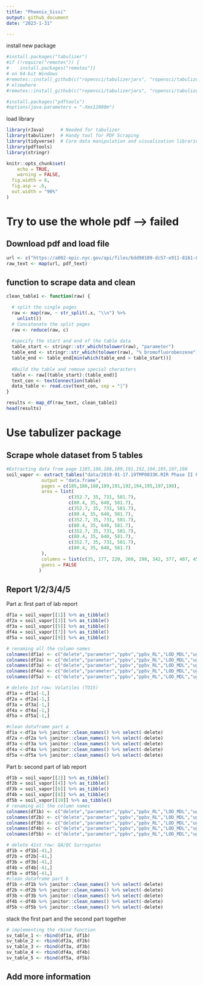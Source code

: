 ```yaml
---
title: "Phoenix_Sissi"
output: github_document
date: "2023-1-31"

---
```


install new package
```r
#install.packages("tabulizer")
#if (!require("remotes")) {
#    install.packages("remotes")}
# on 64-bit Windows
#remotes::install_github(c("ropensci/tabulizerjars", "ropensci/tabulizer"), INSTALL_opts = "--no-multiarch")
# elsewhere
#remotes::install_github(c("ropensci/tabulizerjars", "ropensci/tabulizer"))

#install.packages("pdftools")
#options(java.parameters = "-Xmx12000m")
```
load library
```r


library(rJava)      # Needed for tabulizer
library(tabulizer)  # Handy tool for PDF Scraping
library(tidyverse)  # Core data manipulation and visualization libraries
library(pdftools)
library(stringr)

knitr::opts_chunk$set(
	echo = TRUE,
	warning = FALSE,
  fig.width = 6,
  fig.asp = .6,
  out.width = "90%"
)

```
# Try to use the whole pdf --> failed

## Download pdf and load file
```r
url <- c("https://a002-epic.nyc.gov/api/files/6dd90109-dc57-e911-8161-005056b05749/download")
raw_text <- map(url, pdf_text)
```

## function to scrape data and clean
```r
clean_table1 <- function(raw) {

  # split the single pages
  raw <- map(raw, ~ str_split(.x, "\\n") %>% 
    unlist())
  # Concatenate the split pages
  raw <- reduce(raw, c)
  
  #specify the start and end of the table data
  table_start <- stringr::str_which(tolower(raw), "parameter")
  table_end <- stringr::str_which(tolower(raw), "% bromofluorobenzene")
  table_end <- table_end[min(which(table_end > table_start))]
  
  #Build the table and remove special characters
  table <- raw[(table_start):(table_end)]
  text_con <- textConnection(table)
  data_table <- read.csv(text_con, sep = "|")
}

results <- map_df(raw_text, clean_table1)
head(results)
```

# Use tabulizer package
## Scrape whole dataset from 5 tables
```r
#Extracting data from page 1185,186,188,189,191,192,194,195,197,198
soil_vapor <- extract_tables("data/2019-01-17.19TMP0033K.RIR Phase II Report.Revised 19TMP0033K.RIR Phase II Report - EBC V2.pdf.1.pdf",
             output = "data.frame",
             pages = c(185,186,188,189,191,192,194,195,197,198), 
             area = list(
                       c(352.7, 35, 731, 581.7), 
                       c(80.4, 35, 640, 581.7),
                       c(352.7, 35, 731, 581.7), 
                       c(80.4, 35, 640, 581.7),
                       c(352.7, 35, 731, 581.7), 
                       c(80.4, 35, 640, 581.7),
                       c(352.7, 35, 731, 581.7), 
                       c(80.4, 35, 640, 581.7),
                       c(352.7, 35, 731, 581.7), 
                       c(80.4, 35, 640, 581.7)                       
             ), 
             columns = list(c(35, 177, 220, 260, 298, 342, 377, 407, 458, 506, 550, 581.7)),
             guess = FALSE
            )
```


## Report 1/2/3/4/5
Part a: first part of lab report
```r
df1a = soil_vapor[[1]] %>% as_tibble()
df2a = soil_vapor[[3]] %>% as_tibble()
df3a = soil_vapor[[5]] %>% as_tibble()
df4a = soil_vapor[[7]] %>% as_tibble()
df5a = soil_vapor[[9]] %>% as_tibble()

# renaming all the column names
colnames(df1a) <- c("delete","parameter","ppbv","ppbv_RL","LOD_MDL","ug_m3","ug_m3_RL","LOD_MDL","date","by","dilution","not_certified")
colnames(df2a) <- c("delete","parameter","ppbv","ppbv_RL","LOD_MDL","ug_m3","ug_m3_RL","LOD_MDL","date","by","dilution","not_certified")
colnames(df3a) <- c("delete","parameter","ppbv","ppbv_RL","LOD_MDL","ug_m3","ug_m3_RL","LOD_MDL","date","by","dilution","not_certified")
colnames(df4a) <- c("delete","parameter","ppbv","ppbv_RL","LOD_MDL","ug_m3","ug_m3_RL","LOD_MDL","date","by","dilution","not_certified")
colnames(df5a) <- c("delete","parameter","ppbv","ppbv_RL","LOD_MDL","ug_m3","ug_m3_RL","LOD_MDL","date","by","dilution","not_certified")

# delete 1st row: Volatiles (TO15)
df1a = df1a[-1,]
df2a = df2a[-1,]
df3a = df3a[-1,]
df4a = df4a[-1,]
df5a = df5a[-1,]

#clean dataframe part a
df1a <-df1a %>% janitor::clean_names() %>% select(-delete) 
df2a <-df2a %>% janitor::clean_names() %>% select(-delete) 
df3a <-df3a %>% janitor::clean_names() %>% select(-delete) 
df4a <-df4a %>% janitor::clean_names() %>% select(-delete) 
df5a <-df5a %>% janitor::clean_names() %>% select(-delete) 
```
Part b: second part of lab report
```r
df1b = soil_vapor[[2]] %>% as_tibble()
df2b = soil_vapor[[4]] %>% as_tibble()
df3b = soil_vapor[[6]] %>% as_tibble()
df4b = soil_vapor[[8]] %>% as_tibble()
df5b = soil_vapor[[10]] %>% as_tibble()
# renaming all the column names 
colnames(df1b) <- c("delete","parameter","ppbv","ppbv_RL","LOD_MDL","ug_m3","ug_m3_RL","LOD_MDL","date","by","dilution","not_certified")
colnames(df2b) <- c("delete","parameter","ppbv","ppbv_RL","LOD_MDL","ug_m3","ug_m3_RL","LOD_MDL","date","by","dilution","not_certified")
colnames(df3b) <- c("delete","parameter","ppbv","ppbv_RL","LOD_MDL","ug_m3","ug_m3_RL","LOD_MDL","date","by","dilution","not_certified")
colnames(df4b) <- c("delete","parameter","ppbv","ppbv_RL","LOD_MDL","ug_m3","ug_m3_RL","LOD_MDL","date","by","dilution","not_certified")
colnames(df5b) <- c("delete","parameter","ppbv","ppbv_RL","LOD_MDL","ug_m3","ug_m3_RL","LOD_MDL","date","by","dilution","not_certified")

# delete 41st row: QA/QC Surrogates
df1b = df1b[-41,]
df2b = df2b[-41,]
df3b = df3b[-41,]
df4b = df4b[-41,]
df5b = df5b[-41,]
#clean dataframe part b
df1b <-df1b %>% janitor::clean_names() %>% select(-delete) 
df2b <-df2b %>% janitor::clean_names() %>% select(-delete) 
df3b <-df3b %>% janitor::clean_names() %>% select(-delete) 
df4b <-df4b %>% janitor::clean_names() %>% select(-delete) 
df5b <-df5b %>% janitor::clean_names() %>% select(-delete)   
```

stack the first part and the second part together
```r
# implementing the rbind function
sv_table_1 <- rbind(df1a, df1b)
sv_table_2 <- rbind(df2a, df2b)
sv_table_3 <- rbind(df3a, df3b)
sv_table_4 <- rbind(df4a, df4b)
sv_table_5 <- rbind(df5a, df5b)
```

## Add more information
```r

```

